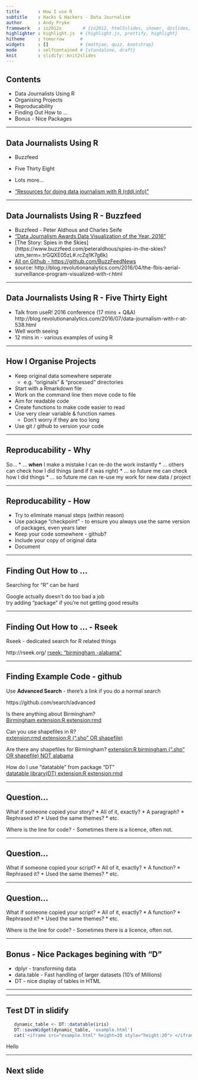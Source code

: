 ```yaml
---
title       : How I use R
subtitle    : Hacks & Hackers - Data Journalism
author      : Andy Pryke
framework   : io2012o        # {io2012, html5slides, shower, dzslides, ...}
highlighter : highlight.js  # {highlight.js, prettify, highlight}
hitheme     : tomorrow      # 
widgets     : []            # {mathjax, quiz, bootstrap}
mode        : selfcontained # {standalone, draft}
knit        : slidify::knit2slides
---
```


<style>
.title-slide {
  background-color: #FFFFFF; 
}
</style>

## Contents

   * Data Journalists Using R
   * Organising Projects
   * Reproducability
   * Finding Out How to ...
   * Bonus - Nice Packages

--- 

## Data Journalists Using R	
   * Buzzfeed
   * Five Thirty Eight
   * Lots more...
   
   * ["Resources for doing data journalism with R (rddj.info)"](http://rddj.info/)

--- 

## Data Journalists Using R - Buzzfeed
   * Buzzfeed - Peter Aldhous and Charles Seife 
   * ["Data Journalism Awards Data Visualization of the Year, 2016"](http://www.globaleditorsnetwork.org/programmes/data-journalism-awards/)
   * [The Story: Spies in the Skies] (https://www.buzzfeed.com/peteraldhous/spies-in-the-skies?utm_term=.trGQXE05zL#.rcZq1K7g6k)
   * [All on Github - https://github.com/BuzzFeedNews](http://buzzfeednews.github.io/2016-04-federal-surveillance-planes/analysis.html)
   * source: http://blog.revolutionanalytics.com/2016/04/the-fbis-aerial-surveillance-program-visualized-with-r.html

--- 

## Data Journalists Using R - Five Thirty Eight

   * Talk from useR! 2016 conference (17 mins + Q&A)  
http://blog.revolutionanalytics.com/2016/07/data-journalism-with-r-at-538.html
   * Well worth seeing
   * 12 mins in - various examples of using R

--- 

## How I Organise Projects
   * Keep original data somewhere seperate 
      * e.g. "originals" & "processed" directories
   * Start with a Rmarkdown file
   * Work on the command line then move code to file
   * Aim for readable code
   * Create functions to make code easier to read
   * Use very clear variable & function names
      * Don't worry if they are too long
   * Use git / github to version your code

---

## Reproducability - Why

So...
   * ... **when** I make a mistake I can re-do the work instantly
   * ... others can check how I did things (and if it was right)
   * ... so future me can check how I did things
   * ... so future me can re-use my work for new data / project
   

---

## Reproducability - How

   * Try to eliminate manual steps (within reason)
   * Use package "checkpoint" - to ensure you always use the same version of packages, even years later
   * Keep your code somewhere - github?
   * Include your copy of original data
   * Document


---

## Finding Out How to ...
Searching for "R" can be hard

Google actually doesn't do too bad a job  
try adding "package" if you're not getting good results


---

## Finding Out How to ... - Rseek
Rseek - dedicated search for R related things

http://rseek.org/
[rseek: "birmingham -alabama"](http://rseek.org/?q=birmingham+-alabama)


---

## Finding Example Code - github

Use **Advanced Search** - there's a link if you do a normal search

https://github.com/search/advanced

Is there anything about Birmingham?  
[Birmingham extension:R extension:rmd](https://github.com/search?utf8=%E2%9C%93&q=Birmingham+extension%3AR+extension%3Armd&type=Code&ref=searchresults)

Can you use shapefiles in R?  
[extension:rmd extension:R  (".shp" OR shapefile)](https://github.com/search?utf8=%E2%9C%93&q=extension%3Armd+extension%3AR++%28%22.shp%22+OR+shapefile%29+&type=Code&ref=searchresults)

Are there any shapefiles for Birmingham?
[extension:R birmingham (".shp" OR shapefile) NOT alabama](https://github.com/search?utf8=%E2%9C%93&q=extension%3AR+birmingham+%28%22.shp%22+OR+shapefile%29+NOT+alabama&type=Code&ref=searchresults)

How do I use "datatable" from package "DT"  
[datatable library(DT) extension:R extension:rmd](https://github.com/search?utf8=%E2%9C%93&q=datatable+library%28DT%29+extension%3AR+extension%3Armd&type=Code&ref=searchresults)


---

## Question...

What if someone copied your story?
 * All of it, exactly?
 * A paragraph?
 * Rephrased it?
 * Used the same themes?
 * etc.

Where is the line for code?
 - Sometimes there is a licence, often not.

---

## Question...

What if someone copied your script?
 * All of it, exactly?
 * A function?
 * Rephrased it?
 * Used the same themes?
 * etc.

---

## Question...

What if someone copied your script?
 * All of it, exactly?
 * A function?
 * Rephrased it?
 * Used the same themes?
 * etc.

Where is the line for code?
 - Sometimes there is a licence, often not.

---

## Bonus - Nice Packages begining with "D"
   * dplyr - transforming data
   * data.table - Fast handling of larger datasets (10's of Millions)
   * DT - nice display of tables in HTML

---

---

## Test DT in slidify

```r

   dynamic_table <- DT::datatable(iris)
   DT::saveWidget(dynamic_table, 'example.html')
   cat('<iframe src="example.html" height=20 style="height:20"> </iframe>')

```
Hello

---

## Next slide
